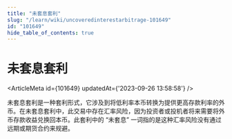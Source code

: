 ```yaml
---
title: "未套息套利"
slug: "/learn/wiki/uncoveredinterestarbitrage-101649"
id: "101649"
hide_table_of_contents: true
---
```



# 未套息套利

<ArticleMeta id={101649} updatedAt={'2023-09-26 13:58:58'} />
<div className='border-solid border-b border-t-0 my-4 border-[var(--ifm-color-gray-300)]' />

未套息套利是一种套利形式，它涉及到将低利率本币转换为提供更高存款利率的外币。在未套息套利中，此交易中存在汇率风险，因为投资者或投机者将来需要将外币存款收益兑换回本币。此套利中的 “未套息” 一词指的是这种汇率风险没有通过远期或期货合约来规避。
